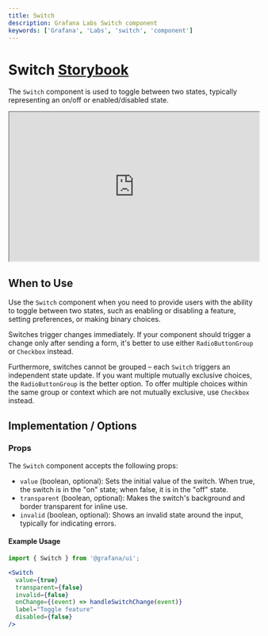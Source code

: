 ```yaml
---
title: Switch
description: Grafana Labs Switch component
keywords: ['Grafana', 'Labs', 'switch', 'component']
---
```



# Switch <Badge text='ready' color='green'></Badge> <a href='https://developers.grafana.com/ui/canary/index.html?path=/story/forms-switch--controlled' target='_blank' className='header-links'>Storybook <Icon name="external-link-alt"/> </a>

The `Switch` component is used to toggle between two states, typically representing an on/off or enabled/disabled state.

<iframe
    src="https://developers.grafana.com/ui/canary/index.html?path=/story/forms-switch--controlled"
    width="100%"
    height="300px"
></iframe>

## When to Use

Use the `Switch` component when you need to provide users with the ability to toggle between two states, such as enabling or disabling a feature, setting preferences, or making binary choices.

Switches trigger changes immediately. If your component should trigger a change only after sending a form, it's better to use either `RadioButtonGroup` or `Checkbox` instead.

Furthermore, switches cannot be grouped – each `Switch` triggers an independent state update. If you want multiple mutually exclusive choices, the `RadioButtonGroup` is the better option. To offer multiple choices within the same group or context which are not mutually exclusive, use `Checkbox` instead.


## Implementation / Options

### Props

The `Switch` component accepts the following props:

- `value` (boolean, optional): Sets the initial value of the switch. When true, the switch is in the "on" state; when false, it is in the "off" state.
- `transparent` (boolean, optional): Makes the switch's background and border transparent for inline use.
- `invalid` (boolean, optional): Shows an invalid state around the input, typically for indicating errors.

#### Example Usage

```jsx
import { Switch } from '@grafana/ui';

<Switch
  value={true}
  transparent={false}
  invalid={false}
  onChange={(event) => handleSwitchChange(event)}
  label="Toggle feature"
  disabled={false}
/>
```


